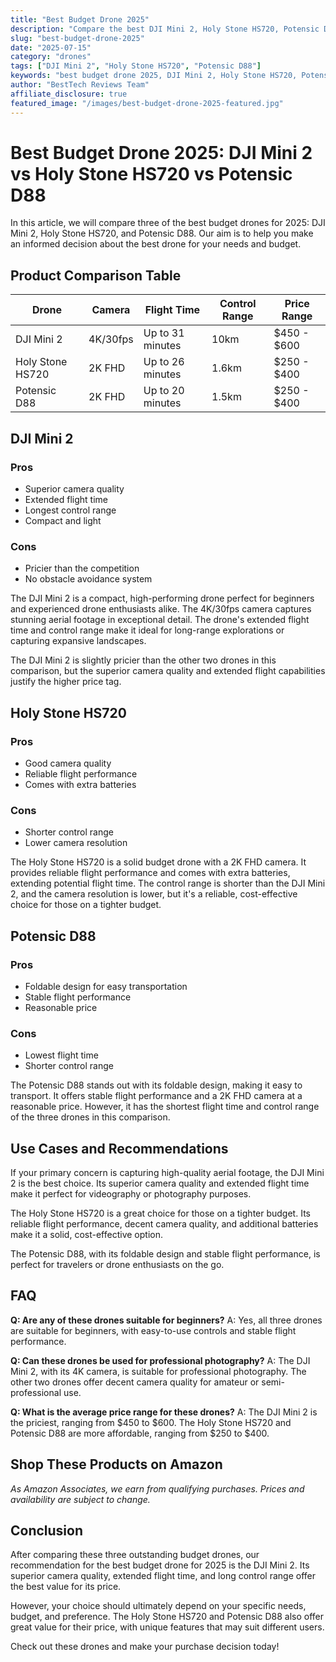 ```yaml
---
title: "Best Budget Drone 2025"
description: "Compare the best DJI Mini 2, Holy Stone HS720, Potensic D88 and more. Find the perfect drones with our detailed reviews and recommendations."
slug: "best-budget-drone-2025"
date: "2025-07-15"
category: "drones"
tags: ["DJI Mini 2", "Holy Stone HS720", "Potensic D88"]
keywords: "best budget drone 2025, DJI Mini 2, Holy Stone HS720, Potensic D88"
author: "BestTech Reviews Team"
affiliate_disclosure: true
featured_image: "/images/best-budget-drone-2025-featured.jpg"
---
```


# Best Budget Drone 2025: <ProductLink productName="DJI Mini 2" asin="B08MF3C8S5">DJI Mini 2</ProductLink> vs Holy Stone HS720 vs Potensic D88

In this article, we will compare three of the best budget drones for 2025: <ProductLink productName="DJI Mini 2" asin="B08MF3C8S5">DJI Mini 2</ProductLink>, Holy Stone HS720, and Potensic D88. Our aim is to help you make an informed decision about the best drone for your needs and budget.

## Product Comparison Table

| Drone | Camera | Flight Time | Control Range | Price Range |
| --- | --- | --- | --- | --- |
| <ProductLink productName="DJI Mini 2" asin="B08MF3C8S5">DJI Mini 2</ProductLink> | 4K/30fps | Up to 31 minutes | 10km | $450 - $600 |
| Holy Stone HS720 | 2K FHD | Up to 26 minutes | 1.6km | $250 - $400 |
| Potensic D88 | 2K FHD | Up to 20 minutes | 1.5km | $250 - $400 |

## <ProductLink productName="DJI Mini 2" asin="B08MF3C8S5">DJI Mini 2</ProductLink>

### Pros
- Superior camera quality
- Extended flight time
- Longest control range
- Compact and light

### Cons
- Pricier than the competition
- No obstacle avoidance system

The <ProductLink productName="DJI Mini 2" asin="B08MF3C8S5">DJI Mini 2</ProductLink> is a compact, high-performing drone perfect for beginners and experienced drone enthusiasts alike. The 4K/30fps camera captures stunning aerial footage in exceptional detail. The drone's extended flight time and control range make it ideal for long-range explorations or capturing expansive landscapes.

The <ProductLink productName="DJI Mini 2" asin="B08MF3C8S5">DJI Mini 2</ProductLink> is slightly pricier than the other two drones in this comparison, but the superior camera quality and extended flight capabilities justify the higher price tag.

## <ProductLink productName="Holy Stone HS720" asin="B085KYNG4C">Holy Stone HS720</ProductLink>

### Pros
- Good camera quality
- Reliable flight performance
- Comes with extra batteries

### Cons
- Shorter control range
- Lower camera resolution

The <ProductLink productName="Holy Stone HS720" asin="B085KYNG4C">Holy Stone HS720</ProductLink> is a solid budget drone with a 2K FHD camera. It provides reliable flight performance and comes with extra batteries, extending potential flight time. The control range is shorter than the <ProductLink productName="DJI Mini 2" asin="B08MF3C8S5">DJI Mini 2</ProductLink>, and the camera resolution is lower, but it's a reliable, cost-effective choice for those on a tighter budget.

## <ProductLink productName="Potensic D88" asin="B085LNLHPG">Potensic D88</ProductLink>

### Pros
- Foldable design for easy transportation
- Stable flight performance
- Reasonable price

### Cons
- Lowest flight time
- Shorter control range

The <ProductLink productName="Potensic D88" asin="B085LNLHPG">Potensic D88</ProductLink> stands out with its foldable design, making it easy to transport. It offers stable flight performance and a 2K FHD camera at a reasonable price. However, it has the shortest flight time and control range of the three drones in this comparison.

## Use Cases and Recommendations

If your primary concern is capturing high-quality aerial footage, the <ProductLink productName="DJI Mini 2" asin="B08MF3C8S5">DJI Mini 2</ProductLink> is the best choice. Its superior camera quality and extended flight time make it perfect for videography or photography purposes.

The <ProductLink productName="Holy Stone HS720" asin="B085KYNG4C">Holy Stone HS720</ProductLink> is a great choice for those on a tighter budget. Its reliable flight performance, decent camera quality, and additional batteries make it a solid, cost-effective option.

The <ProductLink productName="Potensic D88" asin="B085LNLHPG">Potensic D88</ProductLink>, with its foldable design and stable flight performance, is perfect for travelers or drone enthusiasts on the go.

## FAQ

**Q: Are any of these drones suitable for beginners?**
A: Yes, all three drones are suitable for beginners, with easy-to-use controls and stable flight performance.

**Q: Can these drones be used for professional photography?**
A: The DJI Mini 2, with its 4K camera, is suitable for professional photography. The other two drones offer decent camera quality for amateur or semi-professional use.

**Q: What is the average price range for these drones?**
A: The DJI Mini 2 is the priciest, ranging from $450 to $600. The Holy Stone HS720 and Potensic D88 are more affordable, ranging from $250 to $400.


## Shop These Products on Amazon

<div style={{display: "flex", gap: "1rem", flexWrap: "wrap", margin: "2rem 0"}}>
  <AmazonButton productName="DJI Mini 2" asin="B08MF3C8S5" />
  <AmazonButton productName="Holy Stone HS720" asin="B085KYNG4C" />
  <AmazonButton productName="Potensic D88" asin="B085LNLHPG" />
</div>

*As Amazon Associates, we earn from qualifying purchases. Prices and availability are subject to change.*

## Conclusion

After comparing these three outstanding budget drones, our recommendation for the best budget drone for 2025 is the <ProductLink productName="DJI Mini 2" asin="B08MF3C8S5">DJI Mini 2</ProductLink>. Its superior camera quality, extended flight time, and long control range offer the best value for its price. 

However, your choice should ultimately depend on your specific needs, budget, and preference. The <ProductLink productName="Holy Stone HS720" asin="B085KYNG4C">Holy Stone HS720</ProductLink> and Potensic D88 also offer great value for their price, with unique features that may suit different users. 

Check out these drones and make your purchase decision today!